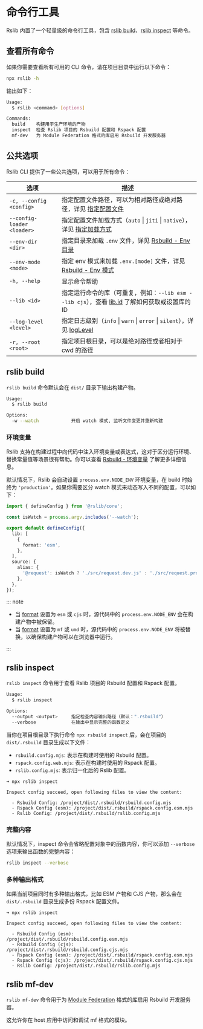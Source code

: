 # 命令行工具

Rslib 内置了一个轻量级的命令行工具，包含 [rslib build](#rslib-build)、[rslib inspect](#rslib-inspect) 等命令。

## 查看所有命令

如果你需要查看所有可用的 CLI 命令，请在项目目录中运行以下命令：

```bash
npx rslib -h
```

输出如下：

```bash
Usage:
  $ rslib <command> [options]

Commands:
  build    构建用于生产环境的产物
  inspect  检查 Rslib 项目的 Rsbuild 配置和 Rspack 配置
  mf-dev   为 Module Federation 格式的库启用 Rsbuild 开发服务器
```

## 公共选项

Rslib CLI 提供了一些公共选项，可以用于所有命令：

| 选项                       | 描述                                                                                                                      |
| -------------------------- | ------------------------------------------------------------------------------------------------------------------------- |
| `-c, --config <config>`    | 指定配置文件路径，可以为相对路径或绝对路径，详见 [指定配置文件](/guide/basic/configure-rslib#指定配置文件)                |
| `--config-loader <loader>` | 指定配置文件加载方式（`auto` \| `jiti` \| `native`），详见 [指定加载方式](/guide/basic/configure-rslib#指定加载方式)      |
| `--env-dir <dir>`          | 指定目录来加载 `.env` 文件，详见 [Rsbuild - Env 目录](https://rsbuild.rs/zh/guide/advanced/env-vars#env-目录)             |
| `--env-mode <mode>`        | 指定 env 模式来加载 `.env.[mode]` 文件，详见 [Rsbuild - Env 模式](https://rsbuild.rs/zh/guide/advanced/env-vars#env-模式) |
| `-h, --help`               | 显示命令帮助                                                                                                              |
| `--lib <id>`               | 指定运行命令的库（可重复，例如：`--lib esm --lib cjs`），查看 [lib.id](/config/lib/id) 了解如何获取或设置库的 ID          |
| `--log-level <level>`      | 指定日志级别（`info` \| `warn` \| `error` \| `silent`），详见 [logLevel](/config/rsbuild/log-level)                       |
| `-r, --root <root>`        | 指定项目根目录，可以是绝对路径或者相对于 cwd 的路径                                                                       |

## rslib build

`rslib build` 命令默认会在 `dist/` 目录下输出构建产物。

```bash
Usage:
  $ rslib build

Options:
  -w --watch            开启 watch 模式, 监听文件变更并重新构建
```

### 环境变量

Rslib 支持在构建过程中向代码中注入环境变量或表达式，这对于区分运行环境、替换常量值等场景很有帮助。你可以查看 [Rsbuild - 环境变量](https://rsbuild.rs/zh/guide/advanced/env-vars) 了解更多详细信息。

默认情况下，Rslib 会自动设置 `process.env.NODE_ENV` 环境变量，在 build 时始终为 `'production'`。如果你需要区分 watch 模式来动态写入不同的配置，可以如下：

```ts title="rslib.config.ts"
import { defineConfig } from '@rslib/core';

const isWatch = process.argv.includes('--watch');

export default defineConfig({
  lib: [
    {
      format: 'esm',
    },
  ],
  source: {
    alias: {
      '@request': isWatch ? './src/request.dev.js' : './src/request.prod.js',
    },
  },
});
```

::: note

- 当 [format](/config/lib/format) 设置为 `esm` 或 `cjs` 时，源代码中的 `process.env.NODE_ENV` 会在构建产物中被保留。
- 当 [format](/config/lib/format) 设置为 `mf` 或 `umd` 时，源代码中的 `process.env.NODE_ENV` 将被替换，以确保构建产物可以在浏览器中运行。

:::

## rslib inspect

`rslib inspect` 命令用于查看 Rslib 项目的 Rsbuild 配置和 Rspack 配置。

```bash
Usage:
  $ rslib inspect

Options:
  --output <output>     指定检查内容输出路径（默认：".rsbuild"）
  --verbose             在输出中显示完整的函数定义
```

当你在项目根目录下执行命令 `npx rsbuild inspect` 后，会在项目的 `dist/.rsbuild` 目录生成以下文件：

- `rsbuild.config.mjs`: 表示在构建时使用的 Rsbuild 配置。
- `rspack.config.web.mjs`: 表示在构建时使用的 Rspack 配置。
- `rslib.config.mjs`: 表示归一化后的 Rslib 配置。

```text
➜ npx rslib inspect

Inspect config succeed, open following files to view the content:

  - Rsbuild Config: /project/dist/.rsbuild/rsbuild.config.mjs
  - Rspack Config (esm): /project/dist/.rsbuild/rspack.config.esm.mjs
  - Rslib Config: /project/dist/.rsbuild/rslib.config.mjs
```

### 完整内容

默认情况下，inspect 命令会省略配置对象中的函数内容，你可以添加 `--verbose` 选项来输出函数的完整内容：

```bash
rslib inspect --verbose
```

### 多种输出格式

如果当前项目同时有多种输出格式，比如 ESM 产物和 CJS 产物，那么会在 `dist/.rsbuild` 目录生成多份 Rspack 配置文件。

```text
➜ npx rslib inspect

Inspect config succeed, open following files to view the content:

  - Rsbuild Config (esm): /project/dist/.rsbuild/rsbuild.config.esm.mjs
  - Rsbuild Config (cjs): /project/dist/.rsbuild/rsbuild.config.cjs.mjs
  - Rspack Config (esm): /project/dist/.rsbuild/rspack.config.esm.mjs
  - Rspack Config (cjs): /project/dist/.rsbuild/rspack.config.cjs.mjs
  - Rslib Config: /project/dist/.rsbuild/rslib.config.mjs
```

## rslib mf-dev

`rslib mf-dev` 命令用于为 [Module Federation](/guide/advanced/module-federation) 格式的库启用 Rsbuild 开发服务器。

这允许你在 host 应用中访问和调试 mf 格式的模块。
